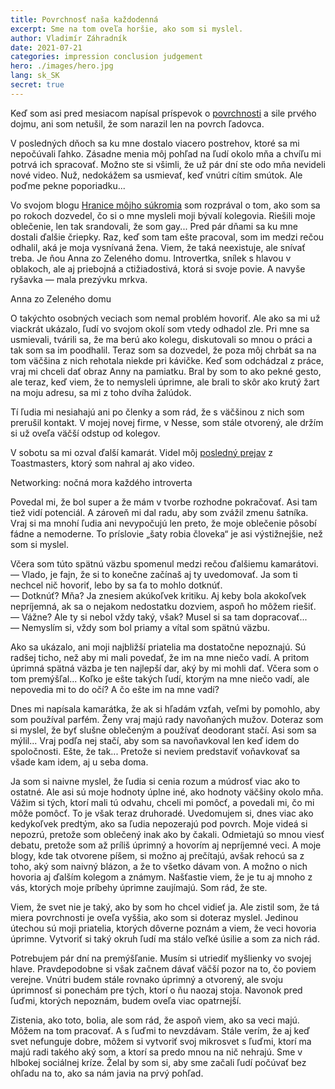 ```yaml
---
title: Povrchnosť naša každodenná
excerpt: Sme na tom oveľa horšie, ako som si myslel.
author: Vladimír Záhradník
date: 2021-07-21
categories: impression conclusion judgement
hero: ./images/hero.jpg
lang: sk_SK
secret: true
---
```


Keď som asi pred mesiacom napísal príspevok o [povrchnosti][superficialness] a sile prvého dojmu, ani som netušil, že som narazil len na povrch ľadovca.

V posledných dňoch sa ku mne dostalo viacero postrehov, ktoré sa mi nepočúvali ľahko. Zásadne menia môj pohľad na ľudí okolo mňa a chvíľu mi potrvá ich spracovať. Možno ste si všimli, že už pár dní ste odo mňa nevideli nové video. Nuž, nedokážem sa usmievať, keď vnútri cítim smútok. Ale poďme pekne poporiadku...

Vo svojom blogu [Hranice môjho súkromia][borders] som rozprával o tom, ako som sa po rokoch dozvedel, čo si o mne mysleli moji bývalí kolegovia. Riešili moje oblečenie, len tak srandovali, že som gay... Pred pár dňami sa ku mne dostali ďalšie čriepky. Raz, keď som tam ešte pracoval, som im medzi rečou odhalil, aká je moja vysnívaná žena. Viem, že taká neexistuje, ale snívať treba. Je ňou Anna zo Zeleného domu. Introvertka, snílek s hlavou v oblakoch, ale aj priebojná a ctižiadostivá, ktorá si svoje povie. A navyše ryšavka — mala prezývku mrkva.

<div class="Image__Medium">
  <YouTube videoId="31aZ8pOMhlc" />
  <figcaption>Anna zo Zeleného domu</figcaption>
</div>

O takýchto osobných veciach som nemal problém hovoriť. Ale ako sa mi už viackrát ukázalo, ľudí vo svojom okolí som vtedy odhadol zle. Pri mne sa usmievali, tvárili sa, že ma berú ako kolegu, diskutovali so mnou o práci a tak som sa im poodhalil. Teraz som sa dozvedel, že poza môj chrbát sa na tom väčšina z nich rehotala niekde pri kávičke. Keď som odchádzal z práce, vraj mi chceli dať obraz Anny na pamiatku. Bral by som to ako pekné gesto, ale teraz, keď viem, že to nemysleli úprimne, ale brali to skôr ako krutý žart na moju adresu, sa mi z toho dvíha žalúdok.

Tí ľudia mi nesiahajú ani po členky a som rád, že s väčšinou z nich som prerušil kontakt. V mojej novej firme, v Nesse, som stále otvorený, ale držím si už oveľa väčší odstup od kolegov.

V sobotu sa mi ozval ďalší kamarát. Videl môj [posledný prejav][networking] z Toastmasters, ktorý som nahral aj ako video.

<div class="Image__Medium">
  <YouTube videoId="C_hyk4F4ANM" />
  <figcaption>Networking: nočná mora každého introverta</figcaption>
</div>

Povedal mi, že bol super a že mám v tvorbe rozhodne pokračovať. Asi tam tiež vidí potenciál. A zároveň mi dal radu, aby som zvážil zmenu šatníka. Vraj si ma mnohí ľudia ani nevypočujú len preto, že moje oblečenie pôsobí fádne a nemoderne. To príslovie „šaty robia človeka“ je asi výstižnejšie, než som si myslel.

Včera som túto spätnú väzbu spomenul medzi rečou ďalšiemu kamarátovi.
— Vlado, je fajn, že si to konečne začínaš aj ty uvedomovať. Ja som ti nechcel nič hovoriť, lebo by sa ťa to mohlo dotknúť.<br/>
— Dotknúť? Mňa? Ja znesiem akúkoľvek kritiku. Aj keby bola akokoľvek nepríjemná, ak sa o nejakom nedostatku dozviem, aspoň ho môžem riešiť.<br/>
— Vážne? Ale ty si nebol vždy taký, však? Musel si sa tam dopracovať...<br/>
— Nemyslím si, vždy som bol priamy a vítal som spätnú väzbu.<br/>

Ako sa ukázalo, ani moji najbližší priatelia ma dostatočne nepoznajú. Sú radšej ticho, než aby mi mali povedať, že im na mne niečo vadí. A pritom úprimná spätná väzba je ten najlepší dar, aký by mi mohli dať. Včera som o tom premýšľal... Koľko je ešte takých ľudí, ktorým na mne niečo vadí, ale nepovedia mi to do očí? A čo ešte im na mne vadí?

Dnes mi napísala kamarátka, že ak si hľadám vzťah, veľmi by pomohlo, aby som používal parfém. Ženy vraj majú rady navoňaných mužov. Doteraz som si myslel, že byť slušne oblečeným a používať deodorant stačí. Asi som sa mýlil... Vraj podľa nej stačí, aby som sa navoňavkoval len keď idem do spoločnosti. Ešte, že tak... Pretože si neviem predstaviť voňavkovať sa všade kam idem, aj u seba doma.

Ja som si naivne myslel, že ľudia si cenia rozum a múdrosť viac ako to ostatné. Ale asi sú moje hodnoty úplne iné, ako hodnoty väčšiny okolo mňa. Vážim si tých, ktorí mali tú odvahu, chceli mi pomôcť, a povedali mi, čo mi môže pomôcť. To je však teraz druhoradé. Uvedomujem si, dnes viac ako kedykoľvek predtým, ako sa ľudia nepozerajú pod povrch. Moje videá si nepozrú, pretože som oblečený inak ako by čakali. Odmietajú so mnou viesť debatu, pretože som až príliš úprimný a hovorím aj nepríjemné veci. A moje blogy, kde tak otvorene píšem, si možno aj prečítajú, avšak rehocú sa z toho, aký som naivný blázon, a že to všetko dávam von. A možno o nich hovoria aj ďalším kolegom a známym. Našťastie viem, že je tu aj mnoho z vás, ktorých moje príbehy úprimne zaujímajú. Som rád, že ste.

Viem, že svet nie je taký, ako by som ho chcel vidieť ja. Ale zistil som, že tá miera povrchnosti je oveľa vyššia, ako som si doteraz myslel. Jedinou útechou sú moji priatelia, ktorých dôverne poznám a viem, že veci hovoria úprimne. Vytvoriť si taký okruh ľudí ma stálo veľké úsilie a som za nich rád.

Potrebujem pár dní na premýšľanie. Musím si utriediť myšlienky vo svojej hlave. Pravdepodobne si však začnem dávať väčší pozor na to, čo poviem verejne. Vnútri budem stále rovnako úprimný a otvorený, ale svoju úprimnosť si ponechám pre tých, ktorí o ňu naozaj stoja. Navonok pred ľuďmi, ktorých nepoznám, budem oveľa viac opatrnejší.

Zistenia, ako toto, bolia, ale som rád, že aspoň viem, ako sa veci majú. Môžem na tom pracovať. A s ľuďmi to nevzdávam. Stále verím, že aj keď svet nefunguje dobre, môžem si vytvoriť svoj mikrosvet s ľuďmi, ktorí ma majú radi takého aký som, a ktorí sa predo mnou na nič nehrajú. Sme v hlbokej sociálnej kríze. Želal by som si, aby sme začali ľudí počúvať bez ohľadu na to, ako sa nám javia na prvý pohľad.

[//]: # (Used references)
[superficialness]: https://www.zahradnik.io/povrchnost-a-sila-prveho-dojmu
[borders]: https://www.zahradnik.io/hranice-mojho-sukromia
[networking]: https://youtu.be/C_hyk4F4ANM